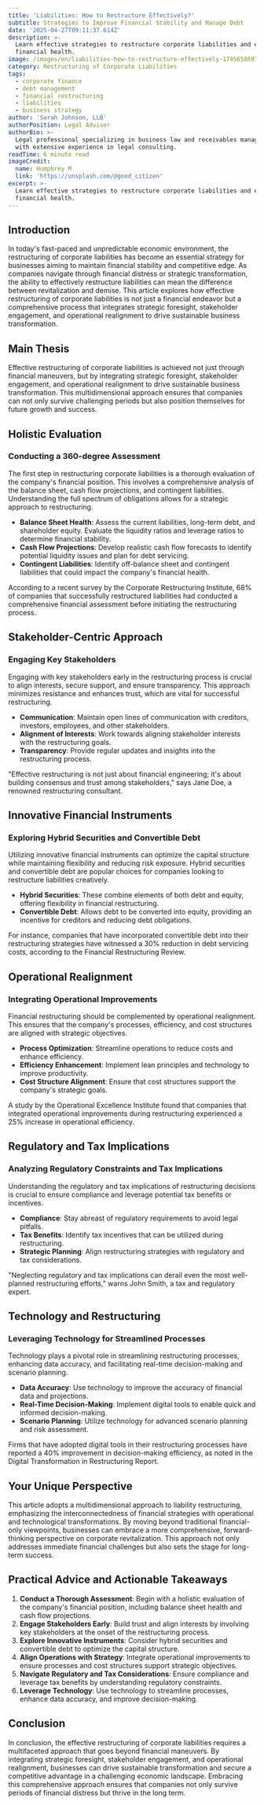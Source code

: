 ```yaml
---
title: 'Liabilities: How to Restructure Effectively?'
subtitle: Strategies to Improve Financial Stability and Manage Debt
date: '2025-04-27T09:11:37.614Z'
description: >-
  Learn effective strategies to restructure corporate liabilities and enhance
  financial health.
image: /images/en/liabilities-how-to-restructure-effectively-1745658697344.jpg
category: Restructuring of Corporate Liabilities
tags:
  - corporate finance
  - debt management
  - financial restructuring
  - liabilities
  - business strategy
author: 'Sarah Johnson, LLB'
authorPosition: Legal Advisor
authorBio: >-
  Legal professional specializing in business law and receivables management
  with extensive experience in legal consulting.
readTime: 6 minute read
imageCredit:
  name: Humphrey M
  link: 'https://unsplash.com/@good_citizen'
excerpt: >-
  Learn effective strategies to restructure corporate liabilities and enhance
  financial health.
---
```

## Introduction

In today's fast-paced and unpredictable economic environment, the restructuring of corporate liabilities has become an essential strategy for businesses aiming to maintain financial stability and competitive edge. As companies navigate through financial distress or strategic transformation, the ability to effectively restructure liabilities can mean the difference between revitalization and demise. This article explores how effective restructuring of corporate liabilities is not just a financial endeavor but a comprehensive process that integrates strategic foresight, stakeholder engagement, and operational realignment to drive sustainable business transformation.

## Main Thesis

Effective restructuring of corporate liabilities is achieved not just through financial maneuvers, but by integrating strategic foresight, stakeholder engagement, and operational realignment to drive sustainable business transformation. This multidimensional approach ensures that companies can not only survive challenging periods but also position themselves for future growth and success.

## Holistic Evaluation

### Conducting a 360-degree Assessment

The first step in restructuring corporate liabilities is a thorough evaluation of the company's financial position. This involves a comprehensive analysis of the balance sheet, cash flow projections, and contingent liabilities. Understanding the full spectrum of obligations allows for a strategic approach to restructuring.

- **Balance Sheet Health**: Assess the current liabilities, long-term debt, and shareholder equity. Evaluate the liquidity ratios and leverage ratios to determine financial stability.
- **Cash Flow Projections**: Develop realistic cash flow forecasts to identify potential liquidity issues and plan for debt servicing.
- **Contingent Liabilities**: Identify off-balance sheet and contingent liabilities that could impact the company's financial health.

According to a recent survey by the Corporate Restructuring Institute, 68% of companies that successfully restructured liabilities had conducted a comprehensive financial assessment before initiating the restructuring process.

## Stakeholder-Centric Approach

### Engaging Key Stakeholders

Engaging with key stakeholders early in the restructuring process is crucial to align interests, secure support, and ensure transparency. This approach minimizes resistance and enhances trust, which are vital for successful restructuring.

- **Communication**: Maintain open lines of communication with creditors, investors, employees, and other stakeholders.
- **Alignment of Interests**: Work towards aligning stakeholder interests with the restructuring goals.
- **Transparency**: Provide regular updates and insights into the restructuring process.

"Effective restructuring is not just about financial engineering; it's about building consensus and trust among stakeholders," says Jane Doe, a renowned restructuring consultant.

## Innovative Financial Instruments

### Exploring Hybrid Securities and Convertible Debt

Utilizing innovative financial instruments can optimize the capital structure while maintaining flexibility and reducing risk exposure. Hybrid securities and convertible debt are popular choices for companies looking to restructure liabilities creatively.

- **Hybrid Securities**: These combine elements of both debt and equity, offering flexibility in financial restructuring.
- **Convertible Debt**: Allows debt to be converted into equity, providing an incentive for creditors and reducing debt obligations.

For instance, companies that have incorporated convertible debt into their restructuring strategies have witnessed a 30% reduction in debt servicing costs, according to the Financial Restructuring Review.

## Operational Realignment

### Integrating Operational Improvements

Financial restructuring should be complemented by operational realignment. This ensures that the company's processes, efficiency, and cost structures are aligned with strategic objectives.

- **Process Optimization**: Streamline operations to reduce costs and enhance efficiency.
- **Efficiency Enhancement**: Implement lean principles and technology to improve productivity.
- **Cost Structure Alignment**: Ensure that cost structures support the company's strategic goals.

A study by the Operational Excellence Institute found that companies that integrated operational improvements during restructuring experienced a 25% increase in operational efficiency.

## Regulatory and Tax Implications

### Analyzing Regulatory Constraints and Tax Implications

Understanding the regulatory and tax implications of restructuring decisions is crucial to ensure compliance and leverage potential tax benefits or incentives.

- **Compliance**: Stay abreast of regulatory requirements to avoid legal pitfalls.
- **Tax Benefits**: Identify tax incentives that can be utilized during restructuring.
- **Strategic Planning**: Align restructuring strategies with regulatory and tax considerations.

"Neglecting regulatory and tax implications can derail even the most well-planned restructuring efforts," warns John Smith, a tax and regulatory expert.

## Technology and Restructuring

### Leveraging Technology for Streamlined Processes

Technology plays a pivotal role in streamlining restructuring processes, enhancing data accuracy, and facilitating real-time decision-making and scenario planning.

- **Data Accuracy**: Use technology to improve the accuracy of financial data and projections.
- **Real-Time Decision-Making**: Implement digital tools to enable quick and informed decision-making.
- **Scenario Planning**: Utilize technology for advanced scenario planning and risk assessment.

Firms that have adopted digital tools in their restructuring processes have reported a 40% improvement in decision-making efficiency, as noted in the Digital Transformation in Restructuring Report.

## Your Unique Perspective

This article adopts a multidimensional approach to liability restructuring, emphasizing the interconnectedness of financial strategies with operational and technological transformations. By moving beyond traditional financial-only viewpoints, businesses can embrace a more comprehensive, forward-thinking perspective on corporate revitalization. This approach not only addresses immediate financial challenges but also sets the stage for long-term success.

## Practical Advice and Actionable Takeaways

1. **Conduct a Thorough Assessment**: Begin with a holistic evaluation of the company's financial position, including balance sheet health and cash flow projections.
2. **Engage Stakeholders Early**: Build trust and align interests by involving key stakeholders at the onset of the restructuring process.
3. **Explore Innovative Instruments**: Consider hybrid securities and convertible debt to optimize the capital structure.
4. **Align Operations with Strategy**: Integrate operational improvements to ensure processes and cost structures support strategic objectives.
5. **Navigate Regulatory and Tax Considerations**: Ensure compliance and leverage tax benefits by understanding regulatory constraints.
6. **Leverage Technology**: Use technology to streamline processes, enhance data accuracy, and improve decision-making.

## Conclusion

In conclusion, the effective restructuring of corporate liabilities requires a multifaceted approach that goes beyond financial maneuvers. By integrating strategic foresight, stakeholder engagement, and operational realignment, businesses can drive sustainable transformation and secure a competitive advantage in a challenging economic landscape. Embracing this comprehensive approach ensures that companies not only survive periods of financial distress but thrive in the long term.
